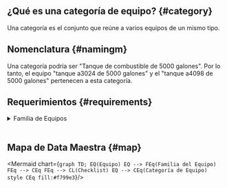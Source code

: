 

## ¿Qué es una categoría de equipo? {#category}
Una categoría es el conjunto que reúne a varios equipos de un mismo tipo.

## Nomenclatura {#namingm}
Una categoría podría ser "Tanque de combustible de 5000 galones". Por lo tanto, el equipo "tanque a3024 de 5000 galones" y el "tanque a4098 de 5000 galones" pertenecen a esta categoría.

## Requerimientos {#requirements}

<details>
<summary>Familia de Equipos</summary>
<div>

Cada _categoría de equipo_ pertenece a una _familia de equipos_.

En el ejemplo dado arriba, la _categoría de equipo_ podría pertenecer a una _familia de equipos_ llamada "tanque de combustible". Así, podría haber otra _categoría_ de "tanques de 10000 galones" que pertenezca a la misma _familia_.

<Family/>

</div>
</details>
<br/>

## Mapa de Data Maestra {#map}

<div className="align-center">

<Mermaid chart={`
    graph TD;
       EQ(Equipo)
        EQ --> FEq(Familia del Equipo)
        FEq --> CEq
        FEq --> CL(Checklist)
        EQ --> CEq(Categoría de Equipo)
        style CEq fill:#f799e3
`}/>

</div>
<br/>